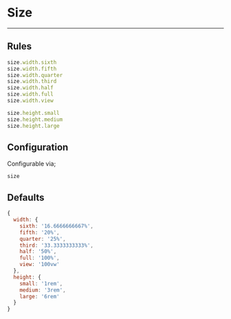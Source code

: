 # Size

---

## Rules

```js
size.width.sixth
size.width.fifth
size.width.quarter
size.width.third
size.width.half
size.width.full
size.width.view

size.height.small
size.height.medium
size.height.large
```

## Configuration

Configurable via;

```
size
```

## Defaults

```js
{
  width: {
    sixth: '16.6666666667%',
    fifth: '20%',
    quarter: '25%',
    third: '33.3333333333%',
    half: '50%',
    full: '100%',
    view: '100vw'
  },
  height: {
    small: '1rem',
    medium: '3rem',
    large: '6rem'
  }
}
```

